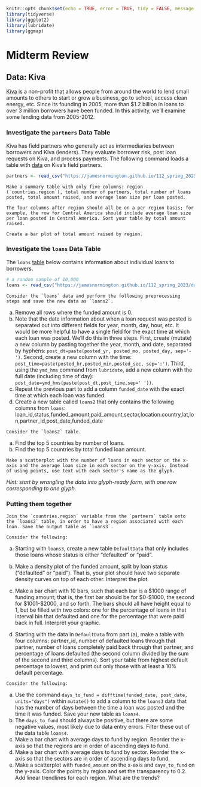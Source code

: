 ```r
knitr::opts_chunk$set(echo = TRUE, error = TRUE, tidy = FALSE, message = FALSE, cache.extra = packageVersion("tufte"))
library(tidyverse)
library(ggplot2)
library(lubridate)
library(ggmap)
```

# Midterm Review
## Data: Kiva {-}

[Kiva](https://www.kiva.org/) is a non-profit that allows people from around the world to lend small amounts to others to start or grow a business, go to school, access clean energy, etc. Since its founding in 2005, more than $1.2 billion in loans to over 3 million borrowers have been funded. In this activity, we'll examine some lending data from 2005-2012. 

### Investigate the `partners` Data Table {-}

Kiva has field partners who generally act as intermediaries between borrowers and Kiva (lenders). They evaluate borrower risk, post loan requests on Kiva, and process payments. The following command loads a table with [data](data/kiva_partners2.csv) on Kiva's field partners.


```r
partners <- read_csv("https://jamesnormington.github.io/112_spring_2023/data/kiva_partners2.csv")
```



```exercise
Make a summary table with only five columns: region (`countries.region`), total number of partners, total number of loans posted, total amount raised, and average loan size per loan posted. 

The four columns after region should all be on a per region basis; for example, the row for Central America should include average loan size per loan posted in Central America. Sort your table by total amount raised.

```

```exercise
Create a bar plot of total amount raised by region.
```

### Investigate the `loans` Data Table {-}

The `loans` [table](data/kiva_loans_small.csv) below contains information about individual loans to borrowers.


```r
# a random sample of 10,000
loans <- read_csv("https://jamesnormington.github.io/112_spring_2023/data/kiva_loans_small.csv")
```


```exercise
Consider the `loans` data and perform the following preprocessing steps and save the new data as `loans2`.
```

a. Remove all rows where the funded amount is 0.   
b. Note that the date information about when a loan request was posted is separated out into different fields for year, month, day, hour, etc. It would be more helpful to have a single field for the exact time at which each loan was posted. We'll do this in three steps. First, create (mutate) a new column by pasting together the year, month, and date, separated by hyphens: `post_dt=paste(posted_yr, posted_mo, posted_day, sep='-')`. Second, create a new column with the time: `post_time=paste(posted_hr,posted_min,posted_sec, sep=':')`. Third, using the `ymd_hms` command from `lubridate`, add a new column with the full date (including time of day):  
`post_date=ymd_hms(paste(post_dt,post_time,sep=' '))`.   
c. Repeat the previous part to add a column `funded_date` with the exact time at which each loan was funded.   
d. Create a new table called `loans2` that only contains the following columns from `loans`: loan_id,status,funded_amount,paid_amount,sector,location.country,lat,lon,partner_id,post_date,funded_date   



```exercise
Consider the `loans2` table. 
```

a. Find the top 5 countries by number of loans.    
b. Find the top 5 countries by total funded loan amount.   



```exercise
Make a scatterplot with the number of loans in each sector on the x-axis and the average loan size in each sector on the y-axis. Instead of using points, use text with each sector's name as the glyph.
```

*Hint: start by wrangling the data into glyph-ready form, with one row corresponding to one glyph.*   


### Putting them together {-}

```exercise
Join the `countries.region` variable from the `partners` table onto the `loans2` table, in order to have a region associated with each loan. Save the output table as `loans3`.  

```

```exercise
Consider the following:
```

a. Starting with `loans3`, create a new table `DefaultData` that only includes those loans whose status is either "defaulted" or "paid".   
b. Make a density plot of the funded amount, split by loan status ("defaulted" or "paid"). That is, your plot should have two separate density curves on top of each other. Interpret the plot.   

c. Make a bar chart with 10 bars, such that each bar is a \$1000 range of funding amount; that is, the first bar should be for \$0-\$1000, the second for \$1001-\$2000, and so forth. The bars should all have height equal to 1, but be filled with two colors: one for the percentage of loans in that interval bin that defaulted and one for the percentage that were paid back in full. Interpret your graphic.     
d. Starting with the data in `DefaultData` from part (a), make a table with four columns: partner_id, number of defaulted loans through that partner, number of loans completely paid back through that partner, and percentage of loans defaulted (the second column divided by the sum of the second and third columns). Sort your table from highest default percentage to lowest, and print out only those with at least a 10% default percentage.  


```exercise
Consider the following:
```

a. Use the command `days_to_fund = difftime(funded_date, post_date, units="days")` within `mutate()` to add a column to the `loans3` data that has the number of days between the time a loan was posted and the time it was funded. Save your new table as `loans4`.      
b. The `days_to_fund` should always be positive, but there are some negative values, most likely due to data entry errors. Filter these out of the data table `loans4`.   
c. Make a bar chart with average days to fund by region. Reorder the x-axis so that the regions are in order of ascending days to fund. 
d. Make a bar chart with average days to fund by sector. Reorder the x-axis so that the sectors are in order of ascending days to fund.  
e. Make a scatterplot with `funded_amount` on the x-axis and `days_to_fund` on the y-axis. Color the points by region and set the transparency to 0.2. Add linear trendlines for each region. What are the trends? 

